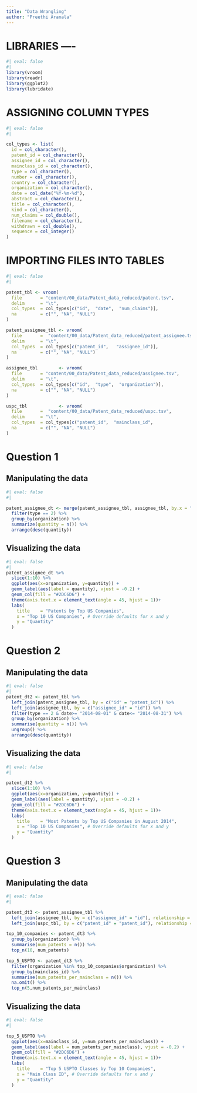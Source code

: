 ```yaml
---
title: "Data Wrangling"
author: "Preethi Aranala"
---
```

# LIBRARIES ----

```r
#| eval: false
#| 
library(vroom)
library(readr)
library(ggplot2)
library(lubridate)
```

# ASSIGNING COLUMN TYPES
```r
#| eval: false
#| 

col_types <- list(
  id = col_character(),
  patent_id = col_character(),
  assignee_id = col_character(),
  mainclass_id = col_character(),
  type = col_character(),
  number = col_character(),
  country = col_character(),
  organization = col_character(),
  date = col_date("%Y-%m-%d"),
  abstract = col_character(),
  title = col_character(),
  kind = col_character(),
  num_claims = col_double(),
  filename = col_character(),
  withdrawn = col_double(),
  sequence = col_integer()
)

```
# IMPORTING FILES INTO TABLES
```r
#| eval: false
#| 

patent_tbl <- vroom(
  file       = "content/00_data/Patent_data_reduced/patent.tsv", 
  delim      = "\t", 
  col_types  = col_types[c("id",  "date",  "num_claims")],
  na         = c("", "NA", "NULL")
)

patent_assignee_tbl <- vroom(
  file       =  "content/00_data/Patent_data_reduced/patent_assignee.tsv", 
  delim      = "\t", 
  col_types  = col_types[c("patent_id",   "assignee_id")],
  na         = c("", "NA", "NULL")
)

assignee_tbl        <- vroom(
  file       = "content/00_data/Patent_data_reduced/assignee.tsv", 
  delim      = "\t", 
  col_types  = col_types[c("id",  "type",  "organization")],
  na         = c("", "NA", "NULL")
)

uspc_tbl            <- vroom(
  file       =  "content/00_data/Patent_data_reduced/uspc.tsv", 
  delim      = "\t", 
  col_types  = col_types[c("patent_id",  "mainclass_id",                                              "sequence")],
  na         = c("", "NA", "NULL")
)
```

# Question 1
## Manipulating the data        
```r
#| eval: false
#| 

patent_assignee_dt <- merge(patent_assignee_tbl, assignee_tbl, by.x = "assignee_id", by.y = "id", all.x = T) %>%
  filter(type == 2) %>% 
  group_by(organization) %>%
  summarize(quantity = n()) %>%
  arrange(desc(quantity))
```

## Visualizing the data       
```r
#| eval: false
#| 
patent_assignee_dt %>%
  slice(1:10) %>%
  ggplot(aes(x=organization, y=quantity)) +
  geom_label(aes(label = quantity), vjust = -0.2) + 
  geom_col(fill = "#2DC6D6") + 
  theme(axis.text.x = element_text(angle = 45, hjust = 1))+ 
  labs(
    title    = "Patents by Top US Companies",
    x = "Top 10 US Companies", # Override defaults for x and y
    y = "Quantity"
  )
``` 
# Question 2
## Manipulating the data
```r
#| eval: false
#| 
patent_dt2 <- patent_tbl %>%
  left_join(patent_assignee_tbl, by = c("id" = "patent_id")) %>%
  left_join(assignee_tbl, by = c("assignee_id" = "id")) %>%
  filter(type == 2 & date>= "2014-08-01" & date<= "2014-08-31") %>% 
  group_by(organization) %>%
  summarise(quantity = n()) %>%
  ungroup() %>%
  arrange(desc(quantity))
```        
## Visualizing the data       
```r
#| eval: false
#| 

patent_dt2 %>%
  slice(1:10) %>%
  ggplot(aes(x=organization, y=quantity)) +
  geom_label(aes(label = quantity), vjust = -0.2) + 
  geom_col(fill = "#2DC6D6") + 
  theme(axis.text.x = element_text(angle = 45, hjust = 1))+ 
  labs(
    title    = "Most Patents by Top US Companies in August 2014",
    x = "Top 10 US Companies", # Override defaults for x and y
    y = "Quantity"
  )
```
# Question 3
## Manipulating the data
```r
#| eval: false
#| 

patent_dt3 <- patent_assignee_tbl %>%
  left_join(assignee_tbl, by = c("assignee_id" = "id"), relationship = "many-to-many") %>%
  left_join(uspc_tbl, by = c("patent_id" = "patent_id"), relationship = "many-to-many")

top_10_companies <- patent_dt3 %>%
  group_by(organization) %>%
  summarise(num_patents = n()) %>%
  top_n(10, num_patents)

top_5_USPTO <- patent_dt3 %>%
  filter(organization %in% top_10_companies$organization) %>%
  group_by(mainclass_id) %>%
  summarise(num_patents_per_mainclass = n()) %>%
  na.omit() %>%
  top_n(5,num_patents_per_mainclass)
```
## Visualizing the data
```r
#| eval: false
#| 

top_5_USPTO %>%
  ggplot(aes(x=mainclass_id, y=num_patents_per_mainclass)) +
  geom_label(aes(label = num_patents_per_mainclass), vjust = -0.2) + 
  geom_col(fill = "#2DC6D6") + 
  theme(axis.text.x = element_text(angle = 45, hjust = 1))+ 
  labs(
    title    = "Top 5 USPTO Classes by Top 10 Companies",
    x = "Main Class ID", # Override defaults for x and y
    y = "Quantity"
  )

```



